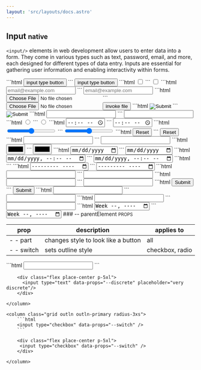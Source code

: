 ```yaml
---
layout: 'src/layouts/docs.astro'
---
```


## Input <small class="clr-subtext txt-sm txt-lowercase"> native </small>

`<input/>` elements in web development allow users to enter data into a form.
They come in various types such as text, password, email, and more, each
designed for different types of data entry. Inputs are essential for
gathering user information and enabling interactivity within forms.

<grid class="grid cols-2 g-sm">
  <grid class='grid outln outln-primary radius-3xs'>
    ```html
    <input type="button" value="input type button"/>
    ```
    <column class='align-center[items] flex place-center p-5xl'>
      <input type="button" value="input type button"/>
    </column>
  </grid>

  <grid class='grid outln outln-primary radius-3xs'>
    ```html
    <input type="checkbox" />
    ```
    <column class='align-center[items] flex place-center p-5xl'>
      <input type="checkbox" />
    </column>
  </grid>

  <grid class='grid outln outln-primary radius-3xs'>
    ```html
    <input type="email" placeholder="email@example.com"/>
    ```
    <column class='align-center[items] flex place-center p-5xl'>
      <input type="email" placeholder="email@example.com" />
    </column>
  </grid>

  <grid class='grid outln outln-primary radius-3xs'>
    ```html
    <input type="file" />
    ```
    <column class='align-center[items] flex place-center p-5xl'>
      <input id="demo-file" type="file" />
      <button>invoke file</button>
    </column>
  </grid>

  <grid class='grid outln outln-primary radius-3xs'>
    ```html
    <input type="image" />
    ```
    <column class='align-center[items] flex place-center p-5xl'>
      <input type="image" />
    </column>
  </grid>

  <grid class='grid outln outln-primary radius-3xs'>
    ```html
    <input type="password" />
    ```
    <column class='align-center[items] flex place-center p-5xl'>
      <input type="password" />
    </column>
  </grid>

  <grid class='grid outln outln-primary radius-3xs'>
    ```html
    <input type="radio" />
    ```
    <column class='align-center[items] flex place-center p-5xl'>
      <input type="radio" />
    </column>
  </grid>

  <grid class='grid outln outln-primary radius-3xs'>
    ```html
    <input type="time" />
    ```
    <column class='align-center[items] flex place-center p-5xl'>
      <input type="time" />
    </column>
  </grid>

  <grid class='grid outln outln-primary radius-3xs'>
    ```html
    <input type="range" />
    ```
    <column class='align-center[items] flex place-center p-5xl'>
      <input type="range" />
    </column>
  </grid>

  <grid class='grid outln outln-primary radius-3xs'>
    ```html
    <input type="reset" />
    ```
    <column class='align-center[items] flex place-center p-5xl'>
      <input type="reset" />
    </column>
  </grid>

  <grid class='grid outln outln-primary radius-3xs'>
    ```html
    <input type="url" />
    ```
    <column class='align-center[items] flex place-center p-5xl'>
      <input type="url" />
    </column>
  </grid>

  <grid class='grid outln outln-primary radius-3xs'>
    ```html
    <input type="color" />
    ```
    <column class='align-center[items] flex place-center p-5xl'>
      <input type="color" />
    </column>
  </grid>

  <grid class='grid outln outln-primary radius-3xs'>
    ```html
    <input type="date" />
    ```
    <column class='align-center[items] flex place-center p-5xl'>
      <input type="date" />
    </column>
  </grid>

  <grid class='grid outln outln-primary radius-3xs'>
    ```html
    <input type="datetime-local" />
    ```
    <column class='align-center[items] flex place-center p-5xl'>
      <input type="datetime-local" />
    </column>
  </grid>

  <grid class='grid outln outln-primary radius-3xs'>
    ```html
    <input type="hidden" />
    ```
    <column class='align-center[items] flex place-center p-5xl'>
      <input type="hidden" />
    </column>
  </grid>

  <grid class='grid outln outln-primary radius-3xs'>
    ```html
    <input type="month" />
    ```
    <column class='align-center[items] flex place-center p-5xl'>
      <input type="month" />
    </column>
  </grid>

  <grid class='grid outln outln-primary radius-3xs'>
    ```html
    <input type="number" />
    ```
    <column class='align-center[items] flex place-center p-5xl'>
      <input type="number" />
    </column>
  </grid>

  <grid class='grid outln outln-primary radius-3xs'>
    ```html
    <input type="search" />
    ```
    <column class='align-center[items] flex place-center p-5xl'>
      <input type="search" />
    </column>
  </grid>

  <grid class='grid outln outln-primary radius-3xs'>
    ```html
    <input type="submit" />
    ```
    <column class='align-center[items] flex place-center p-5xl'>
      <input type="submit" />
    </column>
  </grid>

  <grid class='grid outln outln-primary radius-3xs'>
    ```html
    <input type="tel" />
    ```
    <column class='align-center[items] flex place-center p-5xl'>
      <input type="tel" />
    </column>
  </grid>

  <grid class='grid outln outln-primary radius-3xs'>
    ```html
    <input type="text" />
    ```
    <column class='align-center[items] flex place-center p-5xl'>
      <input type="text" />
    </column>
  </grid>

  <grid class='grid outln outln-primary radius-3xs'>
    ```html
    <input type="week" />
    ```
    <column class='align-center[items] flex place-center p-5xl'>
      <input type="week" />
    </column>
  </grid>
</grid>
### -- parentElement <small class="clr-subtext txt-sm"> PROPS </small>

| prop        | description                         | applies to      |
| ----------- | ----------------------------------- | --------------- |
| - - part    | changes style to look like a button | all             |
| - - switch  | sets outline style                  | checkbox, radio |

<grid class="grid cols-2 g-sm">
    <column class="grid outln outln-primary radius-3xs">
        ```html
        <input type="text" data-props="--discrete" />
        ```

        <div class="flex place-center p-5xl">
          <input type="text" data-props="--discrete" placeholder="very discrete"/>
        </div>

    </column>

    <column class="grid outln outln-primary radius-3xs">
        ```html
        <input type="checkbox" data-props="--switch" />
        ```

        <div class="flex place-center p-5xl">
         <input type="checkbox" data-props="--switch" />
        </div>

    </column>

</grid>